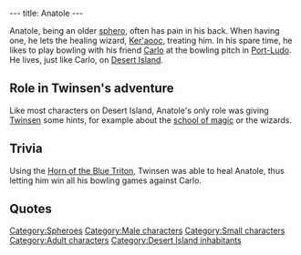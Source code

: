 ---
title: Anatole
---

{{Character|
Name=Anatole|
Image=BBANATOL.jpg|
Race=[[Wannie]]|
Gender=Male|
Size=Small|
Age=Adult}}

Anatole, being an older [[sphero]], often has pain in his back. When having one, he lets the healing wizard, [[Ker'aooc]], treating him. In his spare time, he likes to play bowling with his friend [[Carlo (bowler)|Carlo]] at the bowling pitch in [[Port-Ludo]]. He lives, just like Carlo, on [[Desert Island]].

==Role in Twinsen's adventure==
Like most characters on Desert Island, Anatole's only role was giving [[Twinsen]] some hints, for example about the [[school of magic]] or the wizards.

==Trivia==
Using the [[Horn of the Blue Triton]], Twinsen was able to heal Anatole, thus letting him win all his bowling games against Carlo.

==Quotes==
{{Quote|
Quote=I often go see the healing wizard for my back...I have a sore back from time to time.|
Character=Anatole}}
{{Quote|
Quote=I'm no spring chicken anymore, you know. And the back, it's important when you bowl!!.|
Character=Anatole}}
{{Quote|
Quote=Aah, thank you kiddo! Feels like I got the back of a young sphero again..|
Character=Anatole}}
{{Quote|
Quote=Well kiddo, all you had to do was treat my back for me to win all the games, golly gee!|
Character=Anatole}}
{{Quote|
Quote=The wizards? Ah yes, I saw some pass by quite a while back. They were talking about the Hacienda, in the desert.|
Character=Anatole}}

[[Category:Spheroes]]
[[Category:Male characters]]
[[Category:Small characters]]
[[Category:Adult characters]]
[[Category:Desert Island inhabitants]]